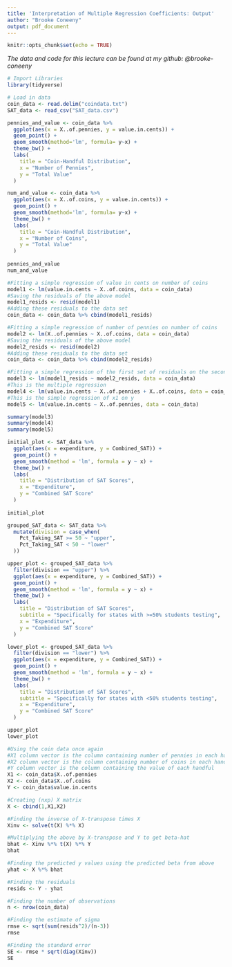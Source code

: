 ```yaml
---
title: 'Interpretation of Multiple Regression Coefficients: Output'
author: "Brooke Coneeny"
output: pdf_document
---
```


```r
knitr::opts_chunk$set(echo = TRUE)
```

$\textit{The data and code for this lecture can be found at my github: @brooke-coneeny}$

```r
# Import Libraries 
library(tidyverse)
```

```r
# Load in data 
coin_data <- read.delim("coindata.txt")
SAT_data <- read_csv("SAT_data.csv")
```

```r
pennies_and_value <- coin_data %>%
  ggplot(aes(x = X..of.pennies, y = value.in.cents)) +
  geom_point() +
  geom_smooth(method='lm', formula= y~x) +
  theme_bw() +
  labs(
    title = "Coin-Handful Distribution",
    x = "Number of Pennies",
    y = "Total Value"
  )

num_and_value <- coin_data %>%
  ggplot(aes(x = X..of.coins, y = value.in.cents)) +
  geom_point() +
  geom_smooth(method='lm', formula= y~x) + 
  theme_bw() +
  labs(
    title = "Coin-Handful Distribution",
    x = "Number of Coins",
    y = "Total Value"
  )
  
pennies_and_value
num_and_value
```

```r
#Fitting a simple regression of value in cents on number of coins 
model1 <- lm(value.in.cents ~ X..of.coins, data = coin_data)
#Saving the residuals of the above model
model1_resids <- resid(model1) 
#Adding these residuals to the data set 
coin_data <- coin_data %>% cbind(model1_resids)

#Fitting a simple regression of number of pennies on number of coins 
model2 <- lm(X..of.pennies ~ X..of.coins, data = coin_data)
#Saving the residuals of the above model 
model2_resids <- resid(model2)
#Adding these residuals to the data set 
coin_data <- coin_data %>% cbind(model2_resids)

#Fitting a simple regression of the first set of residuals on the second set of residuals 
model3 <- lm(model1_resids ~ model2_resids, data = coin_data) 
#This is the multiple regression 
model4 <- lm(value.in.cents ~ X..of.pennies + X..of.coins, data = coin_data)
#This is the simple regression of x1 on y 
model5 <- lm(value.in.cents ~ X..of.pennies, data = coin_data)

summary(model3)
summary(model4)
summary(model5)
```

```r
initial_plot <- SAT_data %>%
  ggplot(aes(x = expenditure, y = Combined_SAT)) +
  geom_point() +
  geom_smooth(method = 'lm', formula = y ~ x) +
  theme_bw() +
  labs(
    title = "Distribution of SAT Scores",
    x = "Expenditure",
    y = "Combined SAT Score"
  )
  
initial_plot
```

```r
grouped_SAT_data <- SAT_data %>%
  mutate(division = case_when(
    Pct_Taking_SAT >= 50 ~ "upper",
    Pct_Taking_SAT < 50 ~ "lower"
  ))
```

```r
upper_plot <- grouped_SAT_data %>%
  filter(division == "upper") %>%
  ggplot(aes(x = expenditure, y = Combined_SAT)) +
  geom_point() +
  geom_smooth(method = 'lm', formula = y ~ x) +
  theme_bw() +
  labs(
    title = "Distribution of SAT Scores",
    subtitle = "Specifically for states with >=50% students testing",
    x = "Expenditure",
    y = "Combined SAT Score"
  )

lower_plot <- grouped_SAT_data %>%
  filter(division == "lower") %>%
  ggplot(aes(x = expenditure, y = Combined_SAT)) +
  geom_point() +
  geom_smooth(method = 'lm', formula = y ~ x) +
  theme_bw() +
  labs(
    title = "Distribution of SAT Scores",
    subtitle = "Specifically for states with <50% students testing",
    x = "Expenditure",
    y = "Combined SAT Score"
  )

upper_plot
lower_plot
```

```r
#Using the coin data once again
#X1 column vector is the column containing number of pennies in each handful
#X2 column vector is the column containing number of coins in each handful 
#Y column vector is the column containing the value of each handful 
X1 <- coin_data$X..of.pennies
X2 <- coin_data$X..of.coins 
Y <- coin_data$value.in.cents

#Creating (nxp) X matrix
X <- cbind(1,X1,X2)

#Finding the inverse of X-transpose times X
Xinv <- solve(t(X) %*% X)

#Multiplying the above by X-transpose and Y to get beta-hat
bhat <- Xinv %*% t(X) %*% Y
bhat
```

```r
#Finding the predicted y values using the predicted beta from above
yhat <- X %*% bhat 

#Finding the residuals 
resids <- Y - yhat

#Finding the number of observations 
n <- nrow(coin_data)

#Finding the estimate of sigma 
rmse <- sqrt(sum(resids^2)/(n-3))
rmse
```

```r
#Finding the standard error 
SE <- rmse * sqrt(diag(Xinv))
SE
```